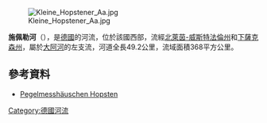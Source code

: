 {{Coord|52|25|17.97|N|7|22|37.59|E|display=title}}

[[Image:Kleine_Hopstener_Aa.jpg|right]]

'''施佩勒河'''（{{lang-de|Speller Aa}}），是[[德國|德國]]的河流，位於該國西部，流經[[北萊茵-威斯特法倫州|北萊茵-威斯特法倫州]]和[[下薩克森州|下薩克森州]]，屬於[[大阿河|大阿河]]的左支流，河道全長49.2公里，流域面積368平方公里。

==參考資料==
* [http://www.lanuv.nrw.de/wasser/pegelstamm/Hopsten.htm Pegelmesshäuschen Hopsten]{{Dead link}}

{{Germany-geo-stub}}
[[Category:德國河流|Category:德國河流]]